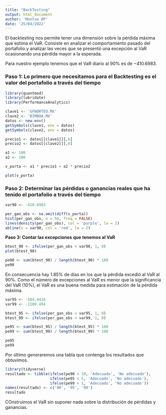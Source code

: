 ---
title: "BackTesting"
output: html_document
author: 'Montse OP'
date: '25/04/2022'
---

El backtesting nos permite tener una dimensión sobre la pérdida máxima que estima el VaR. Consiste en analizar el comportamiento pasado del portafolio y analizar las veces que se presentó una excepción al VaR ocasionando una pérdida mayor a la esperada.

Para nuestro ejemplo tenemos que el VaR diario al $90\%$ es de $-410.6983$.

### **Paso 1: Lo primero que necesitamos para el Backtesting es el valor del portafolio a través del tiempo**

```{r message=FALSE, warning=FALSE, include=FALSE}
library(quantmod)
library(lubridate)
library(PerformanceAnalytics)
```

```{r message=FALSE, warning=FALSE}
clave1 <- 'GFNORTEO.MX'
clave2 <- 'BIMBOA.MX'
datos <- new.env()
getSymbols(clave1, env = datos)
getSymbols(clave2, env = datos)
```

```{r}
precio1 <- datos[[clave1]][,6]
precio2 <- datos[[clave2]][,6]
```

```{r}
a1 <- 100
a2 <- 100

v_porta <- a1 * precio1 + a2 * precio2
```

```{r}
plot(v_porta)
```

### **Paso 2: Determinar las pérdidas o ganancias reales que ha tenido el portafolio a través del tiempo**

```{r}
var90 <- -410.6983

per_gan_obs <- na.omit(diff(v_porta))
hist(per_gan_obs, n = 50, freq = FALSE)
lines(density(per_gan_obs), col = 'purple', lw = 2)
abline(v = var90, col = 'red', lw = 2)
```

**Paso 3: Contar las excepciones que tenemos al VaR**

```{r}
btest_90 <- ifelse(per_gan_obs < var90, 1, 0)
plot(btest_90)
```

```{r}
pe90 <- sum(btest_90) / length(btest_90) * 100
pe90
```

En consecuencia hay $1.85\%$ de días en los que la pérdida excedió al VaR al $90\%$.
Como el número de excepciones al VaR es menor que la significancia del VaR (10%), el VaR es una buena medida para estimación de la pérdida máxima.

```{r}
var95 <- -584.4416
var99 <- -1109.494 

btest_95 <- ifelse(per_gan_obs < var95, 1, 0)
btest_99 <- ifelse(per_gan_obs < var99, 1, 0)

pe95 <- sum(btest_95) / length(btest_95) * 100
pe99 <- sum(btest_99) / length(btest_99) * 100

pe95
pe99
```

Por último generaremos una tabla que contenga los resultados que obtuvimos.

```{r}
library(tidyverse)
resultado <- tibble(ifelse(pe90 < 10, 'Adecuado', 'No adecuado'), 
                    ifelse(pe95 < 5, 'Adecuado', 'No adecuado'),
                    ifelse(pe99 < 1, 'Adecuado', 'No adecuado'))
names(resultado) <- c('90', '95', '99')
resultado
```
COnstruimos el VaR sin suponer nada sobre la distribución de pérdidas y ganancias.
